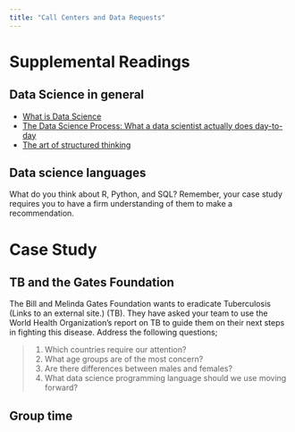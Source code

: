 ```yaml
---
title: "Call Centers and Data Requests"
---
```


# Supplemental Readings {data-background=#6897bb}

## Data Science in general

- [What is Data Science](https://byuistats.github.io/BYUI_CSE150_StatBook/what-is-data-science.html)
- [The Data Science Process: What a data scientist actually does day-to-day](https://medium.springboard.com/the-data-science-process-the-complete-laymans-guide-to-what-a-data-scientist-actually-does-ca3e166b7c67)
- [The art of structured thinking](https://www.analyticsvidhya.com/blog/2013/06/art-structured-thinking-analyzing/)

## Data science languages

What do you think about R, Python, and SQL?  Remember, your case study requires you to have a firm understanding of them to make a recommendation.


# Case Study {data-background=#6897bb}

## TB and the Gates Foundation

The Bill and Melinda Gates Foundation wants to eradicate Tuberculosis (Links to an external site.) (TB).  They have asked your team to use the World Health Organization’s report on TB to guide them on their next steps in fighting this disease. Address the following questions;

> 1. Which countries require our attention?
> 2. What age groups are of the most concern?
> 3. Are there differences between males and females?
> 4. What data science programming language should we use moving forward?

## Group time
